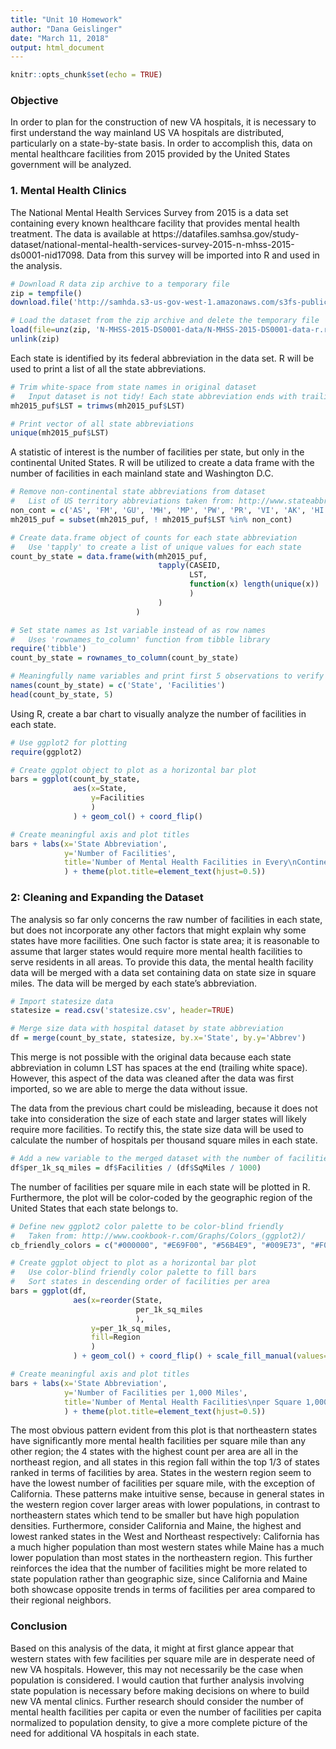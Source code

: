 ```yaml
---
title: "Unit 10 Homework"
author: "Dana Geislinger"
date: "March 11, 2018"
output: html_document
---
```


```r
knitr::opts_chunk$set(echo = TRUE)
```

### Objective
In order to plan for the construction of new VA hospitals, it is necessary to first understand the way mainland US VA hospitals are distributed, particularly on a state-by-state basis. In order to accomplish this, data on mental healthcare facilities from 2015 provided by the United States government will be analyzed.

### **1.** Mental Health Clinics
The National Mental Health Services Survey from 2015 is a data set containing every known healthcare facility that provides mental health treatment. The data is available at https://datafiles.samhsa.gov/study-dataset/national-mental-health-services-survey-2015-n-mhss-2015-ds0001-nid17098. Data from this survey will be imported into R and used in the analysis.
```r
# Download R data zip archive to a temporary file
zip = tempfile()
download.file('http://samhda.s3-us-gov-west-1.amazonaws.com/s3fs-public/field-uploads-protected/studies/N-MHSS-2015/N-MHSS-2015-datasets/N-MHSS-2015-DS0001/N-MHSS-2015-DS0001-bundles-with-study-info/N-MHSS-2015-DS0001-bndl-data-r.zip', zip, quiet=TRUE)

# Load the dataset from the zip archive and delete the temporary file
load(file=unz(zip, 'N-MHSS-2015-DS0001-data/N-MHSS-2015-DS0001-data-r.rda'))
unlink(zip)
```

Each state is identified by its federal abbreviation in the data set. R will be used to print a list of all the state abbreviations.
```r
# Trim white-space from state names in original dataset
#   Input dataset is not tidy! Each state abbreviation ends with trailing spaces
mh2015_puf$LST = trimws(mh2015_puf$LST)

# Print vector of all state abbreviations
unique(mh2015_puf$LST)
```

A statistic of interest is the number of facilities per state, but only in the continental United States. R will be utilized to create a data frame with the number of facilities in each mainland state and Washington D.C.
```r
# Remove non-continental state abbreviations from dataset
#   List of US territory abbreviations taken from: http://www.stateabbreviations.us
non_cont = c('AS', 'FM', 'GU', 'MH', 'MP', 'PW', 'PR', 'VI', 'AK', 'HI')
mh2015_puf = subset(mh2015_puf, ! mh2015_puf$LST %in% non_cont)

# Create data.frame object of counts for each state abbreviation
#   Use 'tapply' to create a list of unique values for each state
count_by_state = data.frame(with(mh2015_puf,
                                 tapply(CASEID,
                                        LST,
                                        function(x) length(unique(x))
                                        )
                                 )
                            )

# Set state names as 1st variable instead of as row names
#   Uses 'rownames_to_column' function from tibble library
require('tibble')
count_by_state = rownames_to_column(count_by_state)

# Meaningfully name variables and print first 5 observations to verify structure
names(count_by_state) = c('State', 'Facilities')
head(count_by_state, 5)
```
Using R, create a bar chart to visually analyze the number of facilities in each state.
```r
# Use ggplot2 for plotting
require(ggplot2)

# Create ggplot object to plot as a horizontal bar plot
bars = ggplot(count_by_state,
              aes(x=State,
                  y=Facilities
                  )
              ) + geom_col() + coord_flip()

# Create meaningful axis and plot titles
bars + labs(x='State Abbreviation',
            y='Number of Facilities',
            title='Number of Mental Health Facilities in Every\nContinental US Territory in 2015'
            ) + theme(plot.title=element_text(hjust=0.5))
```

### **2:** Cleaning and Expanding the Dataset

The analysis so far only concerns the raw number of facilities in each state, but does not incorporate any other factors that might explain why some states have more facilities. One such factor is state area; it is reasonable to assume that larger states would require more mental health facilities to serve residents in all areas. To provide this data, the mental health facility data will be merged with a data set containing data on state size in square miles. The data will be merged by each state's abbreviation.
```r
# Import statesize data
statesize = read.csv('statesize.csv', header=TRUE)

# Merge size data with hospital dataset by state abbreviation
df = merge(count_by_state, statesize, by.x='State', by.y='Abbrev')
```
This merge is not possible with the original data because each state abbreviation in column LST has spaces at the end (trailing white space). However, this aspect of the data was cleaned after the data was first imported, so we are able to merge the data without issue.

The data from the previous chart could be misleading, because it does not take into consideration the size of each state and larger states will likely require more facilities. To rectify this, the state size data will be used to calculate the number of hospitals per thousand square miles in each state.
```r
# Add a new variable to the merged dataset with the number of facilities per 1,000 square miles
df$per_1k_sq_miles = df$Facilities / (df$SqMiles / 1000)
```

The number of facilities per square mile in each state will be plotted in R. Furthermore, the plot will be color-coded by the geographic region of the United States that each state belongs to.
```r
# Define new ggplot2 color palette to be color-blind friendly
#   Taken from: http://www.cookbook-r.com/Graphs/Colors_(ggplot2)/
cb_friendly_colors = c("#000000", "#E69F00", "#56B4E9", "#009E73", "#F0E442", "#0072B2", "#D55E00", "#CC79A7")

# Create ggplot object to plot as a horizontal bar plot
#   Use color-blind friendly color palette to fill bars
#   Sort states in descending order of facilities per area
bars = ggplot(df,
              aes(x=reorder(State,
                            per_1k_sq_miles
                            ),
                  y=per_1k_sq_miles,
                  fill=Region
                  )
              ) + geom_col() + coord_flip() + scale_fill_manual(values=cb_friendly_colors)

# Create meaningful axis and plot titles
bars + labs(x='State Abbreviation',
            y='Number of Facilities per 1,000 Miles',
            title='Number of Mental Health Facilities\nper Square 1,000 Miles in Every\nContinental US Territory in 2015'
            ) + theme(plot.title=element_text(hjust=0.5))
```

The most obvious pattern evident from this plot is that northeastern states have significantly more mental health facilities per square mile than any other region; the 4 states with the highest count per area are all in the northeast region, and all states in this region fall within the top 1/3 of states ranked in terms of facilities by area. States in the western region seem to have the lowest number of facilities per square mile, with the exception of California. These patterns make intuitive sense, because in general states in the western region cover larger areas with lower populations, in contrast to northeastern states which tend to be smaller but have high population densities. Furthermore, consider California and Maine, the highest and lowest ranked states in the West and Northeast respectively: California has a much higher population than most western states while Maine has a much lower population than most states in the northeastern region. This further reinforces the idea that the number of facilities might be more related to state population rather than geographic size, since California and Maine both showcase opposite trends in terms of facilities per area compared to their regional neighbors.

### Conclusion
Based on this analysis of the data, it might at first glance appear that western states with few facilities per square mile are in desperate need of new VA hospitals. However, this may not necessarily be the case when population is considered. I would caution that further analysis involving state population is necessary before making decisions on where to build new VA mental clinics. Further research should consider the number of mental health facilities per capita or even the number of facilities per capita normalized to population density, to give a more complete picture of the need for additional VA hospitals in each state.